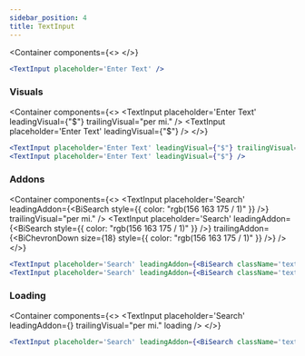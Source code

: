 ```yaml
---
sidebar_position: 4
title: TextInput
---
```


<Container
    components={<>
        <TextInput placeholder='Enter Text' />
    </>}
>

```jsx
<TextInput placeholder='Enter Text' />
```

</Container>

### Visuals

<Container
    components={<>
        <TextInput placeholder='Enter Text' leadingVisual={"$"} trailingVisual="per mi." />
        <TextInput placeholder='Enter Text' leadingVisual={"$"} />
    </>}
>

```jsx
<TextInput placeholder='Enter Text' leadingVisual={"$"} trailingVisual="per mi." />
<TextInput placeholder='Enter Text' leadingVisual={"$"} />
```

</Container>

### Addons

<Container
    components={<>
        <TextInput placeholder='Search' leadingAddon={<BiSearch style={{ color: "rgb(156 163 175 / 1)" }} />} trailingVisual="per mi." />
        <TextInput placeholder='Search' leadingAddon={<BiSearch style={{ color: "rgb(156 163 175 / 1)" }} />} trailingAddon={<BiChevronDown size={18} style={{ color: "rgb(156 163 175 / 1)" }} />} />
    </>}
>

```jsx
<TextInput placeholder='Search' leadingAddon={<BiSearch className='text-gray-400' />} trailingVisual="per mi." />
<TextInput placeholder='Search' leadingAddon={<BiSearch className='text-gray-400' />} trailingAddon={<BiChevronDown size={18} className='text-gray-400' />} />
```

</Container>

### Loading

<Container
    components={<>
        <TextInput placeholder='Search' leadingAddon={<BiSearch  />} trailingVisual="per mi." loading />
    </>}
>

```jsx
<TextInput placeholder='Search' leadingAddon={<BiSearch className='text-gray-400' />} trailingVisual="per mi." loading />
```

</Container>